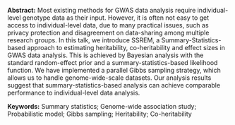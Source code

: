<span>**Abstract:**</span> Most existing methods for GWAS data analysis
require individual-level genotype data as their input. However, it is
often not easy to get access to individual-level data, due to many
practical issues, such as privacy protection and disagreement on
data-sharing among multiple research groups. In this talk, we introduce
SSREM, a Summary-Statistics-based approach to estimating heritability,
co-heritability and effect sizes in GWAS data analysis. This is achieved
by Bayesian analysis with the standard random-effect prior and a
summary-statistics-based likelihood function. We have implemented a
parallel Gibbs sampling strategy, which allows us to handle
genome-wide-scale datasets. Our analysis results suggest that
summary-statistics-based analysis can achieve comparable performance to
individual-level data analysis.

<span>**Keywords:**</span> Summary statistics; Genome-wide association
study; Probabilistic model; Gibbs sampling; Heritability;
Co-heritability
